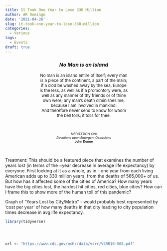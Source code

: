 ```yaml
---
title: It Took One Year to Lose 330 Million
author: AR Domingo
date: '2021-04-26'
slug: it-took-one-year-to-lose-330-million
categories:
  - Various
tags:
  - Events
draft: true
---
```



<center>
<h3>*No Man is an Island*</h3>
</center>

<center><font size=2>
No man is an island entire of itself; every man<br> 
is a piece of the continent, a part of the main; <br>
if a clod be washed away by the sea, Europe<br>
is the less, as well as if a promontory were, as<br>
well as any manner of thy friends or of thine<br>
own were; any man's death diminishes me,<br>
because I am involved in mankind.<br>
And therefore never send to know for whom<br>
the bell tolls; it tolls for thee.<br>
</font></center><br>

<center><font size=1>
MEDITATION XVII<br>
*Devotions upon Emergent Occasions*<br>
**John Donne**<br>
</font></center><br>


Treatment: This should be a featured piece that examines the number of years lost (in terms of the ~year decrease in average life expectancy) by everyone.  First looking at it as a whole, as in - one year from each living American adds up to 330 million years, from the deaths of 565,000+ of us.  But how has it affected some of the cities of America?  How many years have the big cities lost, the hardest hit cities, red cities, blue cities?  How can I frame this to show more of the human toll of this pandemic?

Graph of "Years Lost by City/Metro" - would probably best represented by 'cost per year' of how many deaths in that city leading to city population times decrease in avg life expectancy.




```r


library(tidyverse)




url <- "https://www.cdc.gov/nchs/data/vsrr/VSRR10-508.pdf"




```

